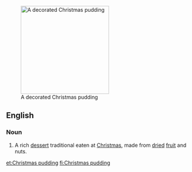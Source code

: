 [[Image:Christmas pudding.JPG|right|240px|thumb|A decorated Christmas pudding]]
==English==
{{wikipedia}}
===Noun===
{{en-noun|head=[[Christmas]] [[pudding]]}}

# A rich [[dessert]] traditional eaten at [[Christmas]], made from [[dried]] [[fruit]] and nuts.

[[et:Christmas pudding]]
[[fi:Christmas pudding]]